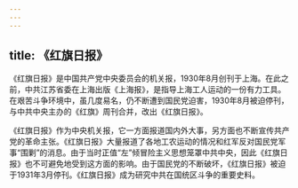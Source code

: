 ```yaml
---
---
---
```

title: 《红旗日报》
---



《红旗日报》是中国共产党中央委员会的机关报，1930年8月创刊于上海。在此之前，中共江苏省委在上海出版《上海报》，是指导上海工人运动的一份有力工具。在艰苦斗争环境中，虽几度易名，仍不断遭到国民党迫害，1930年8月被迫停刊，与中共中央主办的《红旗》周刊合并，改出《红旗日报》。

《红旗日报》作为中央机关报，它一方面报道国内外大事，另方面也不断宣传共产党的革命主张。《红旗日报》大量报道了各地工农运动的情况和红军反对国民党军事“围剿”的消息。由于当时正值“左”倾冒险主义思想笼罩中共中央，因此《红旗日报》也不可避免地受到这方面的影响。由于国民党的不断破坏，《红旗日报》被迫于1931年3月停刊。《红旗日报》成为研究中共在国统区斗争的重要史料。
